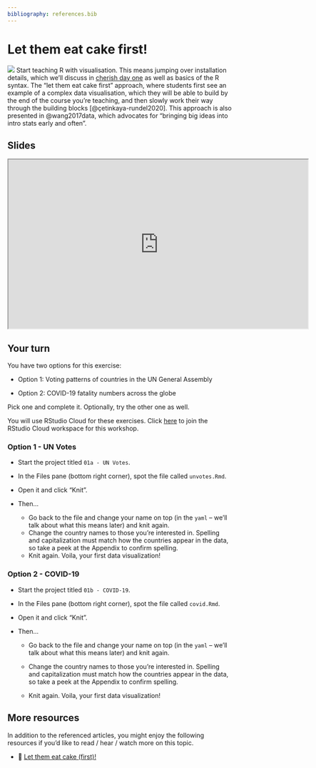```yaml
---
bibliography: references.bib
---
```


# Let them eat cake first! {#cake}

![](images/icons8-cake-64.png){.cover} Start teaching R with visualisation.
This means jumping over installation details, which we'll discuss in [cherish day one](\#dayone) as well as basics of the R syntax.
The "let them eat
cake first" approach, where students first see an example of a complex data visualisation, which they will be able to build by the end of the course you're teaching, and then slowly work their way
through the building blocks [@çetinkaya-rundel2020]. This approach is also presented in @wang2017data, which advocates for "bringing big ideas into intro stats early and often".

## Slides

```{=html}
<iframe src="https://rstudio-education.github.io/wtf-teach-rstudio-global/materials/01-cake/01-cake.html" width="672px" height="379px">
</iframe>
```
## Your turn

You have two options for this exercise:

-   Option 1: Voting patterns of countries in the UN General Assembly

-   Option 2: COVID-19 fatality numbers across the globe

Pick one and complete it.
Optionally, try the other one as well.

::: {.rstudio-cloud}
You will use RStudio Cloud for these exercises.
Click [here](https://rstudio.cloud/spaces/116472/join?access_code=gDHGlJsqAISVgo6FWUpd4FKfZIe6rULO%2FoLvjC85) to join the RStudio Cloud workspace for this workshop.
:::

### Option 1 - UN Votes

-   Start the project titled `01a - UN Votes`.

-   In the Files pane (bottom right corner), spot the file called `unvotes.Rmd`.

-   Open it and click "Knit".

-   Then...

    -   Go back to the file and change your name on top (in the `yaml` -- we'll talk about what this means later) and knit again.
    -   Change the country names to those you're interested in. Spelling and capitalization must match how the countries appear in the data, so take a peek at the Appendix to confirm spelling.
    -   Knit again. Voila, your first data visualization!

### Option 2 - COVID-19

-   Start the project titled `01b - COVID-19`.

-   In the Files pane (bottom right corner), spot the file called `covid.Rmd`.

-   Open it and click "Knit".

-   Then...

    -   Go back to the file and change your name on top (in the `yaml` -- we'll talk about what this means later) and knit again.

    -   Change the country names to those you're interested in.
        Spelling and capitalization must match how the countries appear in the data, so take a peek at the Appendix to confirm spelling.

    -   Knit again.
        Voila, your first data visualization!

## More resources

In addition to the referenced articles, you might enjoy the following resources if you'd like to read / hear / watch more on this topic.

-   🎥 [Let them eat cake (first)!](https://youtu.be/RsVOrpXAPXo?t=1007)
